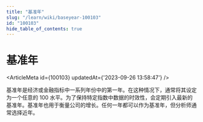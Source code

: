 ```yaml
---
title: "基准年"
slug: "/learn/wiki/baseyear-100103"
id: "100103"
hide_table_of_contents: true
---
```



# 基准年

<ArticleMeta id={100103} updatedAt={'2023-09-26 13:58:47'} />
<div className='border-solid border-b border-t-0 my-4 border-[var(--ifm-color-gray-300)]' />

基准年是经济或金融指标中一系列年份中的第一年。在这种情况下，通常将其设定为一个任意的 100 水平。为了保持特定指数中数据的时效性，会定期引入最新的基准年。基准年也用于衡量公司的增长。任何一年都可以作为基准年，但分析师通常选择近年。
